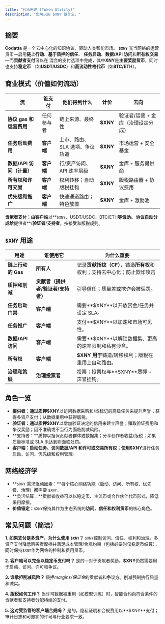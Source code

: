 ```yaml
---
title: "代币用途 (Token Utility)"
description: "您可以用 $XNY 做什么。"
---
```


## 摘要

**Codatta** 是一个去中心化的知识协议，驱动人类智能市场。
**`$XNY`** 充当网络的运营货币—启用**链上行动**、**基于质押的信任**、
**任务启动**、**数据/API 访问**和**所有权交易**—而**贡献者支付**可以在
混合的支付选项中完成，其中**XNY**是**主要奖励货币**，同时也支持**稳定币**
（如**USDT/USDC**）和**高流动性格代币**（如**BTC/ETH**）。


## 商业模式（价值如何流动）

| 流                         | 谁支付              | 他们得到什么                              | 计价     | 去向                                    |
| -------------------------- | ------------------- | ----------------------------------------- | -------- | --------------------------------------- |
| **协议 gas 和运营费用**    | 任何参与者          | 链上来源、最终性                          | **$XNY** | 验证者/运营 + 金库（治理设定分成）       |
| **任务启动费用**           | **客户端**          | 上市、路由、SLA 选项、争议轨道            | **$XNY** | 市场运营 + 安全基金                      |
| **数据/API 访问（计量）** | **客户端**          | 行/资产访问、API 速率层级                 | **$XNY** | 金库 + 服务提供商                        |
| **所有权和许可交易**       | **客户端**          | 权利转移；自动版税挂钩                    | **$XNY** | 版税路由器 + 协议费用                    |
| **优先级和推广**           | **客户端**          | 快速通道路由；特色放置                    | **$XNY** | 金库 + 激励池                            |

**贡献者支付：**由**客户端**以**`$XNY`、USDT/USDC、BTC/ETH**等资助。
协议自动分成给**提供者**/**验证者**/**支持者**，按接受和版税规则。


## `$XNY` 用途

| 用途                       | 谁使用它                                     | 为什么重要                                                                           |
| -------------------------- | -------------------------------------------- | ------------------------------------------------------------------------------------ |
| **链上行动的 Gas**         | **所有人**                                   | 记录**贡献指纹（CF）**，铸造**所有权**和权利；支持去中心化；防止欺诈攻击           |
| **质押和削减**             | **贡献者（提供者/验证者/支持者）**          | 引导信任；质量差或欺诈会被惩罚。                                                     |
| **任务启动门禁**           | **客户端**                                   | 需要**$XNY**以开放赏金/任务并设定 SLA。                                              |
| **任务推广**               | **客户端**                                   | 支付**$XNY**以加速和市场可见性。                                                      |
| **数据/API 访问**          | **客户端**                                   | 需要**$XNY**以解锁数据集、更高的速率限制和私有沙盒。                                 |
| **所有权**                 | **客户端**                                   | **$XNY 用于**铸造/转移权利；版税在重用上自动路由。                                    |
| **治理和策展**             | **治理投票者**                               | 投票；投票权与**$XNY**质押 + 声誉挂钩。                                            |

## 角色一览
* **提供者：**通过质押**$XNY**以访问数据采购和/或标记的高级任务来提升声誉；获得多资产支付；从数据重用中获得版税。
* **验证者：**通过质押**$XNY**以增加验证决定的信用来建立声誉；赚取验证费用和争议奖励；因不准确或不当行为面临削减风险。
* **支持者：**质押以担保贡献者群体或数据集；分享创作者收益/版税；如果质量标准或 SLA 未达到则面临处罚。
* **客户端：**启动任务、访问数据/API 和许可或交易所有权；使用**$XNY**进行任务启动、访问、优先级和权利管理。

## 网络经济学
* **`$XNY` 需求驱动因素：**每个核心网络功能（启动、访问、所有权、优先级、治理）都需要 `$XNY`。
* **灵活结算：**贡献者收益可以以稳定币、主流币或合作伙伴代币形式，降低采用摩擦。
* **价值锚定：**`$XNY`保持其作为生态系统的**访问、信任和权利货币**的核心角色。

## 常见问题（简洁）
**1. 如果支付是多资产，为什么使用 `$XNY`？**
`$XNY`控制访问、信任、权利和治理。多资产支付降低购买者摩擦并满足成本管理/合规约束（包括必要时仅稳定币结算），同时保持`$XNY`作为网络的控制和费用货币。

**2. 客户端可以完全以稳定币支付吗？**
是的—对于贡献者奖励。**$XNY**仍然需要用于启动、访问、许可和争议。

**3. 谁承担削减风险？**
质押*margins/保证金*的贡献者和争议方。削减强制执行质量和诚实。

**4. 版税如何工作？**
当许可数据被重用（如模型训练）时，智能合约向符合条件的贡献者和支持者分配持续的支付。

**5. 这对受监管的客户端合规吗？**
是的。隐私证明和合规费用以**$XNY**支付；审计日志和可撤销的许可与行业要求一致。

